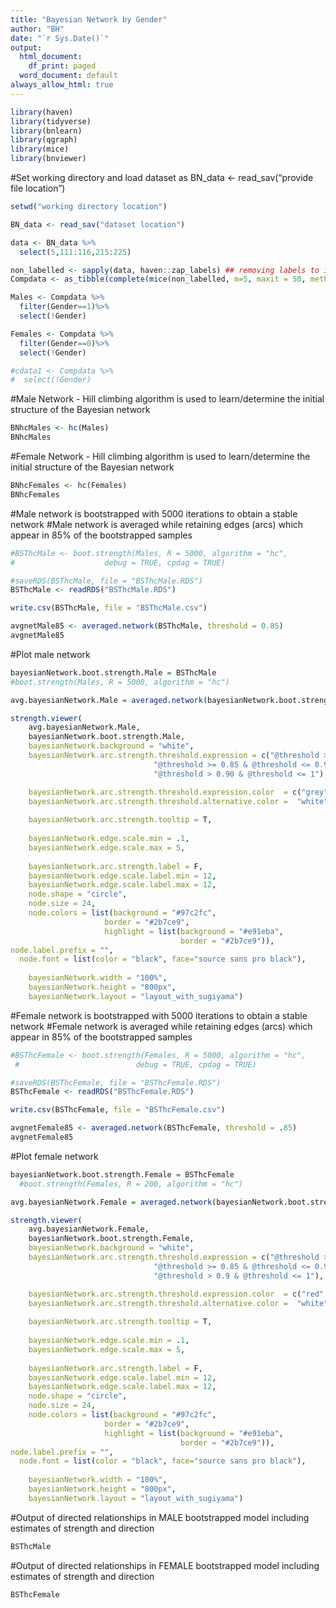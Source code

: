 ---
title: "Bayesian Network by Gender"
author: "BH"
date: "`r Sys.Date()`"
output:
  html_document:
    df_print: paged
  word_document: default
always_allow_html: true
---

```{r echo=TRUE, tidy=TRUE, warning=FALSE, message=FALSE}
library(haven) 
library(tidyverse) 
library(bnlearn) 
library(qgraph) 
library(mice) 
library(bnviewer)
```

#Set working directory and load dataset as BN_data <- read_sav("provide file location")
```{r include=FALSE}

setwd("working directory location")

BN_data <- read_sav("dataset location") 
```

```{r echo=TRUE, tidy=TRUE, warning=FALSE, message=FALSE}

data <- BN_data %>%
  select(5,111:116,215:225)

non_labelled <- sapply(data, haven::zap_labels) ## removing labels to impute values
Compdata <- as_tibble(complete(mice(non_labelled, m=5, maxit = 50, method = 'pmm', seed = 500),2))

Males <- Compdata %>%
  filter(Gender==1)%>%
  select(!Gender)

Females <- Compdata %>%
  filter(Gender==0)%>%
  select(!Gender)

#cdata1 <- Compdata %>%
#  select(!Gender)
```

#Male Network - Hill climbing algorithm is used to learn/determine the initial structure of the Bayesian network
```{r echo=TRUE, tidy=TRUE, warning=FALSE, message=FALSE}
BNhcMales <- hc(Males)
BNhcMales
```

#Female Network - Hill climbing algorithm is used to learn/determine the initial structure of the Bayesian network
```{r echo=TRUE, tidy=TRUE, warning=FALSE, message=FALSE}
BNhcFemales <- hc(Females)
BNhcFemales
```

#Male network is bootstrapped with 5000 iterations to obtain a stable network
#Male network is averaged while retaining edges (arcs) which appear in 85% of the bootstrapped samples
```{r echo=TRUE, tidy=TRUE, warning=FALSE, message=FALSE}

#BSThcMale <- boot.strength(Males, R = 5000, algorithm = "hc",
#                    debug = TRUE, cpdag = TRUE)

#saveRDS(BSThcMale, file = "BSThcMale.RDS")
BSThcMale <- readRDS("BSThcMale.RDS")

write.csv(BSThcMale, file = "BSThcMale.csv")

avgnetMale85 <- averaged.network(BSThcMale, threshold = 0.85)
avgnetMale85

```
#Plot male network
```{r echo=TRUE, tidy=TRUE, warning=FALSE, message=FALSE}

bayesianNetwork.boot.strength.Male = BSThcMale
#boot.strength(Males, R = 5000, algorithm = "hc")

avg.bayesianNetwork.Male = averaged.network(bayesianNetwork.boot.strength.Male, threshold = 0.85)

strength.viewer(
	avg.bayesianNetwork.Male,
	bayesianNetwork.boot.strength.Male,
	bayesianNetwork.background = "white",
	bayesianNetwork.arc.strength.threshold.expression = c("@threshold > 0 & @threshold < 0.85",
								"@threshold >= 0.85 & @threshold <= 0.90",
								"@threshold > 0.90 & @threshold <= 1"),

	bayesianNetwork.arc.strength.threshold.expression.color  = c("grey", "light blue", "blue"),
	bayesianNetwork.arc.strength.threshold.alternative.color =  "white",
	
	bayesianNetwork.arc.strength.tooltip = T,
	
	bayesianNetwork.edge.scale.min = .1,
	bayesianNetwork.edge.scale.max = 5,
	
	bayesianNetwork.arc.strength.label = F,
	bayesianNetwork.edge.scale.label.min = 12,
	bayesianNetwork.edge.scale.label.max = 12,
	node.shape = "circle",
	node.size = 24,
	node.colors = list(background = "#97c2fc",
                     border = "#2b7ce9",
                     highlight = list(background = "#e91eba",
                                      border = "#2b7ce9")),
node.label.prefix = "",
  node.font = list(color = "black", face="source sans pro black"),
	
	bayesianNetwork.width = "100%",
	bayesianNetwork.height = "800px",
	bayesianNetwork.layout = "layout_with_sugiyama")

```

#Female network is bootstrapped with 5000 iterations to obtain a stable network
#Female network is averaged while retaining edges (arcs) which appear in 85% of the bootstrapped samples
```{r echo=TRUE, tidy=TRUE, warning=FALSE, message=FALSE}

#BSThcFemale <- boot.strength(Females, R = 5000, algorithm = "hc",
 #                          debug = TRUE, cpdag = TRUE)

#saveRDS(BSThcFemale, file = "BSThcFemale.RDS")
BSThcFemale <- readRDS("BSThcFemale.RDS")

write.csv(BSThcFemale, file = "BSThcFemale.csv")

avgnetFemale85 <- averaged.network(BSThcFemale, threshold = .85)
avgnetFemale85

```

#Plot female network
```{r echo=TRUE, tidy=TRUE, warning=FALSE, message=FALSE}

bayesianNetwork.boot.strength.Female = BSThcFemale
  #boot.strength(Females, R = 200, algorithm = "hc")

avg.bayesianNetwork.Female = averaged.network(bayesianNetwork.boot.strength.Female, threshold = 0.85)

strength.viewer(
	avg.bayesianNetwork.Female,
	bayesianNetwork.boot.strength.Female,
	bayesianNetwork.background = "white",
	bayesianNetwork.arc.strength.threshold.expression = c("@threshold > 0 & @threshold < 0.85",
								"@threshold >= 0.85 & @threshold <= 0.9",
								"@threshold > 0.9 & @threshold <= 1"),

	bayesianNetwork.arc.strength.threshold.expression.color  = c("red", "light blue", "blue"),
	bayesianNetwork.arc.strength.threshold.alternative.color =  "white",
	
	bayesianNetwork.arc.strength.tooltip = T,
	
	bayesianNetwork.edge.scale.min = .1,
	bayesianNetwork.edge.scale.max = 5,
	
	bayesianNetwork.arc.strength.label = F,
	bayesianNetwork.edge.scale.label.min = 12,
	bayesianNetwork.edge.scale.label.max = 12,
	node.shape = "circle",
	node.size = 24,
	node.colors = list(background = "#97c2fc",
                     border = "#2b7ce9",
                     highlight = list(background = "#e91eba",
                                      border = "#2b7ce9")),
node.label.prefix = "",
  node.font = list(color = "black", face="source sans pro black"),
	
	bayesianNetwork.width = "100%",
	bayesianNetwork.height = "800px",
	bayesianNetwork.layout = "layout_with_sugiyama")

```


#Output of directed relationships in MALE bootstrapped model including estimates of strength and direction
```{r echo=TRUE, tidy=TRUE, warning=FALSE, message=FALSE}
BSThcMale
```

#Output of directed relationships in FEMALE bootstrapped model including estimates of strength and direction
```{r echo=TRUE, tidy=TRUE, warning=FALSE, message=FALSE}
BSThcFemale
```

